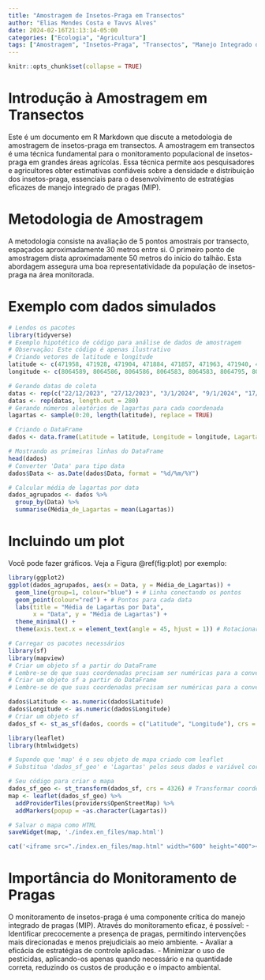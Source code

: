 ```yaml
---
title: "Amostragem de Insetos-Praga em Transectos"
author: "Elias Mendes Costa e Tavvs Alves"
date: 2024-02-16T21:13:14-05:00
categories: ["Ecologia", "Agricultura"]
tags: ["Amostragem", "Insetos-Praga", "Transectos", "Manejo Integrado de Pragas"]
---
```


```r
knitr::opts_chunk$set(collapse = TRUE)
```

# Introdução à Amostragem em Transectos

Este é um documento em R Markdown que discute a metodologia de amostragem de insetos-praga em transectos. A amostragem em transectos é uma técnica fundamental para o monitoramento populacional de insetos-praga em grandes áreas agrícolas. Essa técnica permite aos pesquisadores e agricultores obter estimativas confiáveis sobre a densidade e distribuição dos insetos-praga, essenciais para o desenvolvimento de estratégias eficazes de manejo integrado de pragas (MIP).

# Metodologia de Amostragem

A metodologia consiste na avaliação de 5 pontos amostrais por transecto, espaçados aproximadamente 30 metros entre si. O primeiro ponto de amostragem dista aproximadamente 50 metros do início do talhão. Esta abordagem assegura uma boa representatividade da população de insetos-praga na área monitorada.

# Exemplo com dados simulados
```r
# Lendos os pacotes 
library(tidyverse)
# Exemplo hipotético de código para análise de dados de amostragem
# Observação: Este código é apenas ilustrativo
# Criando vetores de latitude e longitude
latitude <- c(471958, 471928, 471904, 471884, 471857, 471963, 471940, 471919, 471895, 471872, 470696, 470713, 470734, 470755, 470772, 470666, 470684, 470704, 470725, 470748, 470398, 470415, 470437, 470460, 470484, 470636, 470657, 470675, 470693, 470708, 471966, 471917, 471893, 471862, 471952, 471952, 471919, 471889, 471852, 471821, 472867, 472837, 472818, 472797, 472774, 472745, 472715, 472686, 472657, 472627, 471509, 471540, 471566, 471593, 471620, 471444, 471473, 471495, 471518, 471536, 470409, 470431, 470451, 470473, 470496, 470580, 470602, 470623, 470643, 470665, 470640, 470662, 470682, 470719, 470740, 471395, 471423, 471441, 471462, 471483, 470623, 470653, 470690, 470724, 470761, 470458, 470485, 470509, 470532, 470556, 471966, 471934, 471908, 471888, 471863, 471966, 471941, 471916, 471891, 471869, 471110, 471131, 471153, 471177, 471198, 471737, 471772, 471816, 471847, 471878, 472729, 472700, 472667, 472643, 472618, 472773, 472745, 472721, 472694, 472669, 470392, 470415, 470439, 470462, 470485, 470462, 470489, 470517, 470541, 470565, 471974, 471952, 471932, 471909, 471889, 471958, 471936, 471914, 471896, 471873, 470717, 470738, 470761, 470786, 470812, 471735, 471770, 471804, 471840, 471874, 472891, 472869, 472848, 472825, 472803, 472306, 472284, 472262, 472238, 472216, 470630, 470650, 470676, 470700, 470724, 470617, 470647, 470679, 470711, 470743, 471968, 471940, 471912, 471881, 471851, 471962, 471931, 471902, 471874, 471846, 471049, 471073, 471095, 471118, 471141, 471742, 471771, 471797, 471825, 471854, 472902, 472877, 472855, 472830, 472807, 471979, 471948, 471922, 471895, 471866, 470623, 470654, 470679, 470701, 470726, 470631, 470655, 470679, 470708, 470733, 471964, 471943, 471914, 471887, 471862, 471960, 471940, 471917, 471893, 471869, 470716, 470742, 470765, 470790, 470810, 471740, 471770, 471795, 471823, 471847, 472713, 472687, 472662, 472638, 472615, 471935, 471909, 471885, 471861, 471836, 470640, 470663, 470688, 470712, 470735, 470627, 470658, 470685, 470711, 470736, 471960, 471937, 471911, 471887, 471857, 471954, 471928, 471903, 471876, 471852, 470808, 470831, 470857, 470878, 470903, 471460, 471487, 471513, 471538, 471562, 472741, 472716, 472690, 472663, 472632, 472877, 472847, 472814, 472788, 472764)
longitude <- c(8064589, 8064586, 8064586, 8064583, 8064583, 8064795, 8064795, 8064795, 8064795, 8064795, 8064461, 8064461, 8064465, 8064465, 8064465, 8064658, 8064661, 8064661, 8064661, 8064661, 8065020, 8065029, 8065030, 8065028, 8065030, 8064493, 8064495, 8064498, 8064499, 8064503, 8064544, 8064553, 8064547, 8064546, 8064941, 8064941, 8064941, 8064940, 8064939, 8064940, 8065961, 8065961, 8065962, 8065962, 8065960, 8066459, 8066460, 8066461, 8066461, 8066462, 8066108, 8066109, 8066109, 8066111, 8066111, 8065894, 8065889, 8065887, 8065887, 8065887, 8065085, 8065085, 8065084, 8065085, 8065086, 8065056, 8065054, 8065054, 8065054, 8065053, 8065648, 8065645, 8065645, 8065644, 8065646, 8065685, 8065684, 8065685, 8065685, 8065685, 8064965, 8064970, 8064970, 8064969, 8064970, 8065147, 8065146, 8065146, 8065147, 8065147, 8065415, 8065414, 8065414, 8065415, 8065415, 8065147, 8065146, 8065146, 8065146, 8065147, 8065655, 8065656, 8065656, 8065656, 8065656, 8066411, 8066410, 8066407, 8066408, 8066409, 8066588, 8066589, 8066589, 8066589, 8066589, 8066318, 8066319, 8066319, 8066319, 8066318, 8064982, 8064979, 8064981, 8064980, 8064979, 8065195, 8065198, 8065200, 8065201, 8065201, 8065056, 8065057, 8065056, 8065056, 8065057, 8064731, 8064731, 8064731, 8064731, 8064731, 8065643, 8065645, 8065646, 8065637, 8065645, 8066320, 8066319, 8066319, 8066319, 8066317, 8065865, 8065864, 8065865, 8065865, 8065865, 8065749, 8065749, 8065749, 8065749, 8065748, 8064907, 8064909, 8064909, 8064909, 8064912, 8064992, 8064993, 8064993, 8064994, 8064992, 8065089, 8065089, 8065089, 8065090, 8065089, 8064907, 8064907, 8064907, 8064905, 8064906, 8065667, 8065669, 8065670, 8065671, 8065672, 8066382, 8066383, 8066382, 8066382, 8066383, 8065779, 8065779, 8065777, 8065778, 8065780, 8065743, 8065744, 8065746, 8065746, 8065745, 8064464, 8064460, 8064459, 8064461, 8064464, 8064577, 8064576, 8064576, 8064576, 8064576, 8065129, 8065130, 8065129, 8065127, 8065127, 8064905, 8064906, 8064905, 8064906, 8064906, 8065645, 8065647, 8065646, 8065639, 8065649, 8066377, 8066376, 8066376, 8066373, 8066376, 8066585, 8066586, 8066586, 8066588, 8066586, 8065689, 8065689, 8065689, 8065689, 8065689, 8064545, 8064548, 8064550, 8064547, 8064547, 8064729, 8064728, 8064727, 8064726, 8064727, 8065090, 8065085, 8065086, 8065086, 8065085, 8064755, 8064755, 8064754, 8064754, 8064754, 8065645, 8065648, 8065650, 8065638, 8065642, 8065714, 8065715, 8065717, 8065715, 8065715, 8066349, 8066348, 8066349, 8066348, 8066348, 8065775, 8065776, 8065778, 8065777, 8065776)

# Gerando datas de coleta
datas <- rep(c("22/12/2023", "27/12/2023", "3/1/2024", "9/1/2024", "17/1/2024", "22/1/2024", "29/1/2024", "5/2/2024"), each = 20)
datas <- rep(datas, length.out = 280)
# Gerando números aleatórios de lagartas para cada coordenada
lagartas <- sample(0:20, length(latitude), replace = TRUE)

# Criando o DataFrame
dados <- data.frame(Latitude = latitude, Longitude = longitude, Lagartas = lagartas, Data = datas)

# Mostrando as primeiras linhas do DataFrame
head(dados)
# Converter 'Data' para tipo data
dados$Data <- as.Date(dados$Data, format = "%d/%m/%Y")

# Calcular média de lagartas por data
dados_agrupados <- dados %>%
  group_by(Data) %>%
  summarise(Média_de_Lagartas = mean(Lagartas))
```

# Incluindo um plot

Você pode fazer gráficos. Veja a Figura \@ref(fig:plot) por exemplo:

```r
library(ggplot2)
ggplot(dados_agrupados, aes(x = Data, y = Média_de_Lagartas)) +
  geom_line(group=1, colour="blue") + # Linha conectando os pontos
  geom_point(colour="red") + # Pontos para cada data
  labs(title = "Média de Lagartas por Data",
       x = "Data", y = "Média de Lagartas") +
  theme_minimal() +
  theme(axis.text.x = element_text(angle = 45, hjust = 1)) # Rotacionar as datas para melhor visualização
```

```r
# Carregar os pacotes necessários
library(sf)
library(mapview)
# Criar um objeto sf a partir do DataFrame
# Lembre-se de que suas coordenadas precisam ser numéricas para a conversão.
# Criar um objeto sf a partir do DataFrame
# Lembre-se de que suas coordenadas precisam ser numéricas para a conversão.

dados$Latitude <- as.numeric(dados$Latitude)
dados$Longitude <- as.numeric(dados$Longitude)
# Criar um objeto sf
dados_sf <- st_as_sf(dados, coords = c("Latitude", "Longitude"), crs = 32722)  # 32722 representa a projeção UTM zona 22 K (WGS 84)

library(leaflet)
library(htmlwidgets)

# Supondo que 'map' é o seu objeto de mapa criado com leaflet
# Substitua 'dados_sf_geo' e 'Lagartas' pelos seus dados e variável correspondente.

# Seu código para criar o mapa
dados_sf_geo <- st_transform(dados_sf, crs = 4326) # Transformar coordenadas
map <- leaflet(dados_sf_geo) %>%
  addProviderTiles(providers$OpenStreetMap) %>%
  addMarkers(popup = ~as.character(Lagartas))

# Salvar o mapa como HTML
saveWidget(map, './index.en_files/map.html')
```

```r
cat('<iframe src="./index.en_files/map.html" width="600" height="400"></iframe>')
```

# Importância do Monitoramento de Pragas

O monitoramento de insetos-praga é uma componente crítica do manejo integrado de pragas (MIP). Através do monitoramento eficaz, é possível:
- Identificar precocemente a presença de pragas, permitindo intervenções mais direcionadas e menos prejudiciais ao meio ambiente.
- Avaliar a eficácia de estratégias de controle aplicadas.
- Minimizar o uso de pesticidas, aplicando-os apenas quando necessário e na quantidade correta, reduzindo os custos de produção e o impacto ambiental.